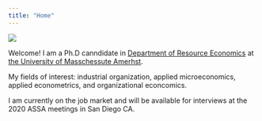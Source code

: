 ```yaml
---
title: "Home"
---
```



![](Jung_Koh.jpg)

Welcome! I am a Ph.D canndidate in [Department of Resource Economics](http://www.umass.edu/resec/) at [the University of Masschessute Amerhst](https://www.umass.edu/).

My fields of interest: industrial organization, applied microeconomics, applied econometrics, and organizational econcomics. 


I am currently on the job market and will be available for interviews at the 2020 ASSA meetings in San Diego CA. 
